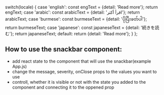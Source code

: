 

  switch(locale) {
    case 'english': const engText = {detail: 'Read more'}; return engText;
    case 'arabic': const arabicText = {detail: 'اقرأ أكثر'}; return arabicText;
    case 'burmese': const burmeseText = {detail: 'ပိုပြီးဖတ်ပါ'}; return burmeseText;
    case 'japanese': const japaneseText = {detail: '続きを読む'}; return japaneseText;
    default:
      return {detail: 'Read more'};
  }
};

<Meta of={SnackbarStories} />

## How to use the snackbar component:

* add react state to the component that will use the snackbar(example App.js)
* change the message, severity, onClose props to the values you want to use
* controll, whether it is visible or not with the state you added to the component and connecting it to the oppened prop

<Canvas>
  <Story of={SnackbarStories.Snackbar} />
</Canvas>
